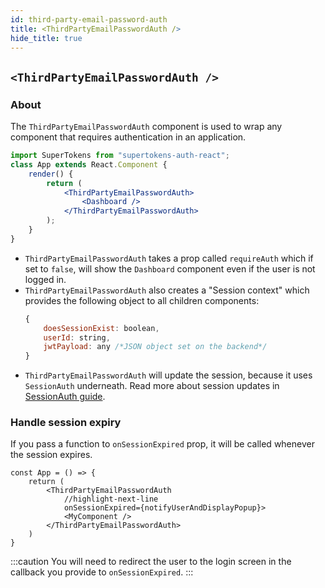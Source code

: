```yaml
---
id: third-party-email-password-auth
title: <ThirdPartyEmailPasswordAuth />
hide_title: true
---
```


## `<ThirdPartyEmailPasswordAuth />`

### About

The `ThirdPartyEmailPasswordAuth` component is used to wrap any component that requires authentication in an application.

```jsx
import SuperTokens from "supertokens-auth-react";
class App extends React.Component {
    render() {
        return (
            <ThirdPartyEmailPasswordAuth>
                <Dashboard />
            </ThirdPartyEmailPasswordAuth>
        );
    }
}
```
- `ThirdPartyEmailPasswordAuth` takes a prop called `requireAuth` which if set to `false`, will show the `Dashboard` component even if the user is not logged in.
- `ThirdPartyEmailPasswordAuth` also creates a "Session context" which provides the following object to all children components:
   ```jsx
   {
       doesSessionExist: boolean,
       userId: string,
       jwtPayload: any /*JSON object set on the backend*/
   }
   ```
- `ThirdPartyEmailPasswordAuth` will update the session, because it uses `SessionAuth` underneath. Read more about session updates in [SessionAuth guide](../session/session-auth).

### Handle session expiry
If you pass a function to `onSessionExpired` prop, it will be called whenever the session expires.

```tsx
const App = () => {
    return (
        <ThirdPartyEmailPasswordAuth
            //highlight-next-line
            onSessionExpired={notifyUserAndDisplayPopup}>
            <MyComponent />
        </ThirdPartyEmailPasswordAuth>
    )
}
```

:::caution
You will need to redirect the user to the login screen in the callback you provide to `onSessionExpired`.
:::
